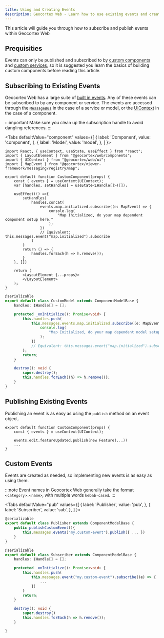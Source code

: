 ```yaml
---
title: Using and Creating Events
description: Geocortex Web - Learn how to use existing events and create new ones
---
```



This article will guide you through how to subscribe and publish events within Geocortex Web

## Prequisities

Events can only be published and subscribed to by [custom components](implement-component-with-ui.mdx) and [custom services](implement-service.mdx), so it is suggested you learn the basics of building custom components before reading this article.

## Subscribing to Existing Events

Geocortex Web has a large suite of [built in events](api-events.mdx). Any of these events can be subscribed to by any component or service. The events are accessed through the [`MessageBus`](api-message-bus.mdx) in the case of a service or model, or the [UIContext](sdk-ui-context.mdx) in the case of a component.

:::important
Make sure you clean up the subscription handle to avoid dangling references.
:::

<Tabs
  defaultValue="component"
  values={[
    { label: 'Component', value: 'component', },
    { label: 'Model', value: 'model', },
  ]
}>
<TabItem value="component">

```tsx
import React, { useContext, useState, useEffect } from "react";
import { LayoutElement } from "@geocortex/web/components";
import { UIContext } from "@geocortex/web/ui";
import { MapEvent } from "@geocortex/viewer-framework/messaging/registry/map";

export default function CustomComponent(props) {
    const { events } = useContext(UIContext);
    var [handles, setHandles] = useState<IHandle[]>([]);

    useEffect(() =>{
        setHandles(
            handles.concat(
                events.map.initialized.subscribe((e: MapEvent) => {
                    console.log(
                        "Map Initialized, do your map dependent component setup here."
                    );
                })
                // Equivalent: this.messages.event("map.initialized").subscribe
            )
        )
        return () => {
            handles.forEach(h => h.remove());
        }
    }, [])

    return (
        <LayoutElement {...props}>
        </LayoutElement>
    );
}
```

</TabItem>
<TabItem value="model">

```ts
@serializable
export default class CustomModel extends ComponentModelBase {
    handles: IHandle[] = [];

    protected _onInitialize(): Promise<void> {
        this.handles.push(
            this.messages.events.map.initialized.subscribe((e: MapEvent) => {
                console.log(
                    "Map Initialized, do your map dependent model setup here."
                );
            })
            // Equivalent: this.messages.event("map.initialized").subscribe
        );
        return;
    }

    destroy(): void {
        super.destroy();
        this.handles.forEach((h) => h.remove());
    }
}
```

</TabItem>
</Tabs>



## Publishing Existing Events

Publishing an event is as easy as using the `publish` method on an event object.

```tsx
export default function CustomComponent(props) {
    const { events } = useContext(UIContext);

    events.edit.featureUpdated.publish(new Feature(...))
    ...
}
```

## Custom Events

Events are created as needed, so implementing new events is as easy as using them.

:::note
Event names in Geocortex Web generally take the format `<category>.<name>`, with multiple words `kebab-cased`.
:::

<Tabs
  defaultValue="pub"
  values={[
    { label: 'Publisher', value: 'pub', },
    { label: 'Subscriber', value: 'sub', },
  ]
}>
<TabItem value="pub">

```ts
@serializable
export default class Publisher extends ComponentModelBase {
    public publishCustomEvent(){
        this.messages.events("my.custom-event").publish({ ... })
    }
}
```

</TabItem>
<TabItem value="sub">

```ts
@serializable
export default class Subscriber extends ComponentModelBase {
    handles: IHandle[] = [];

    protected _onInitialize(): Promise<void> {
        this.handles.push(
            this.messages.event("my.custom-event").subscribe((e) => {
                ...
            })
        )
        return;
    }

    destroy(): void {
        super.destroy()
        this.handles.forEach(h => h.remove());
    }

}
```

</TabItem>
</Tabs>
